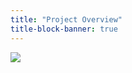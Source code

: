 ```yaml
---
title: "Project Overview"
title-block-banner: true
---
```


![](/images/Group2_Poster.jpg){fig-align="center"}
